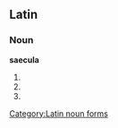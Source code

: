 ==Latin==

===Noun===
'''saecula''' {{n}}

# {{inflection of|saeculum#Latin|saeculum|nom|p}}
# {{inflection of|saeculum#Latin|saeculum|acc|p}}
# {{inflection of|saeculum#Latin|saeculum|voc|p}}

[[Category:Latin noun forms]]